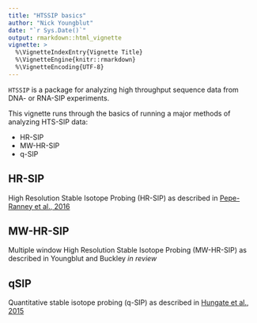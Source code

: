 ```yaml
---
title: "HTSSIP basics"
author: "Nick Youngblut"
date: "`r Sys.Date()`"
output: rmarkdown::html_vignette
vignette: >
  %\VignetteIndexEntry{Vignette Title}
  %\VignetteEngine{knitr::rmarkdown}
  %\VignetteEncoding{UTF-8}
---
```


`HTSSIP` is a package for analyzing high throughput sequence data from DNA- or RNA-SIP experiments. 

This vignette runs through the basics of running a major methods of analyzing HTS-SIP data:

* HR-SIP
* MW-HR-SIP
* q-SIP



## HR-SIP

High Resolution Stable Isotope Probing (HR-SIP) as described in [Pepe-Ranney et al., 2016](http://www.ncbi.nlm.nih.gov/pmc/articles/PMC4867679/)

## MW-HR-SIP

Multiple window High Resolution Stable Isotope Probing (MW-HR-SIP) as described in Youngblut and Buckley *in review*

## qSIP 

Quantitative stable isotope probing (q-SIP) as described in [Hungate et al., 2015](http://www.ncbi.nlm.nih.gov/pmc/articles/PMC4592864/)


